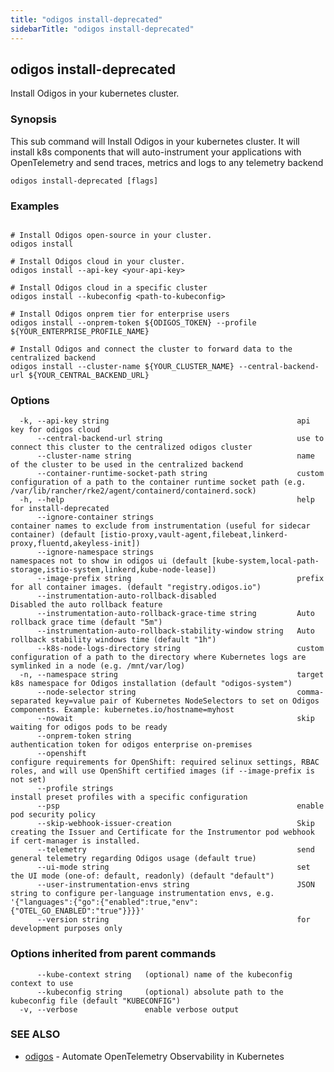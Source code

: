 ```yaml
---
title: "odigos install-deprecated"
sidebarTitle: "odigos install-deprecated"
---
```

## odigos install-deprecated

Install Odigos in your kubernetes cluster.

### Synopsis

This sub command will Install Odigos in your kubernetes cluster.
It will install k8s components that will auto-instrument your applications with OpenTelemetry and send traces, metrics and logs to any telemetry backend

```
odigos install-deprecated [flags]
```

### Examples

```

# Install Odigos open-source in your cluster.
odigos install

# Install Odigos cloud in your cluster.
odigos install --api-key <your-api-key>

# Install Odigos cloud in a specific cluster
odigos install --kubeconfig <path-to-kubeconfig>

# Install Odigos onprem tier for enterprise users
odigos install --onprem-token ${ODIGOS_TOKEN} --profile ${YOUR_ENTERPRISE_PROFILE_NAME}

# Install Odigos and connect the cluster to forward data to the centralized backend
odigos install --cluster-name ${YOUR_CLUSTER_NAME} --central-backend-url ${YOUR_CENTRAL_BACKEND_URL}

```

### Options

```
  -k, --api-key string                                          api key for odigos cloud
      --central-backend-url string                              use to connect this cluster to the centralized odigos cluster
      --cluster-name string                                     name of the cluster to be used in the centralized backend
      --container-runtime-socket-path string                    custom configuration of a path to the container runtime socket path (e.g. /var/lib/rancher/rke2/agent/containerd/containerd.sock)
  -h, --help                                                    help for install-deprecated
      --ignore-container strings                                container names to exclude from instrumentation (useful for sidecar container) (default [istio-proxy,vault-agent,filebeat,linkerd-proxy,fluentd,akeyless-init])
      --ignore-namespace strings                                namespaces not to show in odigos ui (default [kube-system,local-path-storage,istio-system,linkerd,kube-node-lease])
      --image-prefix string                                     prefix for all container images. (default "registry.odigos.io")
      --instrumentation-auto-rollback-disabled                  Disabled the auto rollback feature
      --instrumentation-auto-rollback-grace-time string         Auto rollback grace time (default "5m")
      --instrumentation-auto-rollback-stability-window string   Auto rollback stability windows time (default "1h")
      --k8s-node-logs-directory string                          custom configuration of a path to the directory where Kubernetes logs are symlinked in a node (e.g. /mnt/var/log)
  -n, --namespace string                                        target k8s namespace for Odigos installation (default "odigos-system")
      --node-selector string                                    comma-separated key=value pair of Kubernetes NodeSelectors to set on Odigos components. Example: kubernetes.io/hostname=myhost
      --nowait                                                  skip waiting for odigos pods to be ready
      --onprem-token string                                     authentication token for odigos enterprise on-premises
      --openshift                                               configure requirements for OpenShift: required selinux settings, RBAC roles, and will use OpenShift certified images (if --image-prefix is not set)
      --profile strings                                         install preset profiles with a specific configuration
      --psp                                                     enable pod security policy
      --skip-webhook-issuer-creation                            Skip creating the Issuer and Certificate for the Instrumentor pod webhook if cert-manager is installed.
      --telemetry                                               send general telemetry regarding Odigos usage (default true)
      --ui-mode string                                          set the UI mode (one-of: default, readonly) (default "default")
      --user-instrumentation-envs string                        JSON string to configure per-language instrumentation envs, e.g. '{"languages":{"go":{"enabled":true,"env":{"OTEL_GO_ENABLED":"true"}}}}'
      --version string                                          for development purposes only
```

### Options inherited from parent commands

```
      --kube-context string   (optional) name of the kubeconfig context to use
      --kubeconfig string     (optional) absolute path to the kubeconfig file (default "KUBECONFIG")
  -v, --verbose               enable verbose output
```

### SEE ALSO

* [odigos](/cli/odigos)	 - Automate OpenTelemetry Observability in Kubernetes